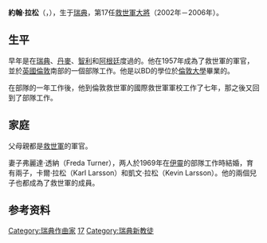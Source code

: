{{救世軍}}
'''約翰·拉松'''（{{lang-en|John Larsson}}，{{bd|1938年|4月2日|catIdx=L}}），生于[[瑞典|瑞典]]，第17任[[救世軍大將|救世軍大將]]（2002年－2006年）。

== 生平 ==
早年是在[[瑞典|瑞典]]、[[丹麥|丹麥]]、[[智利|智利]]和[[阿根廷|阿根廷]]度過的。他在1957年成為了救世軍的軍官，並於[[英國|英國]][[倫敦|倫敦]]南部的一個部隊工作。他是以BD的學位於[[倫敦大學|倫敦大學]]畢業的。

在部隊的一年工作後，他到倫敦救世軍的國際救世軍軍校工作了七年，那之後又回到了部隊工作。

== 家庭 ==
父母親都是[[救世軍|救世軍]]的軍官。

妻子弗麗達·透納（Freda Turner），两人於1969年在[[伊靈|伊靈]]的部隊工作時結婚，育有兩子，卡爾·拉松（Karl Larsson）和凱文·拉松（Kevin Larsson）。他的兩個兒子也都成為了救世軍的成員。

== 参考资料 ==
{{reflist}}

{{救世軍大將|
Predecessor=[[約翰·郭宛斯|約翰·郭宛斯]]|
Successor=[[蕭·克利夫頓|蕭·克利夫頓]]|Dates=2002–2006}}

{{Authority control}}
[[Category:瑞典作曲家|Category:瑞典作曲家]]
[[Category:救世军大将|17]]
[[Category:瑞典新教徒|Category:瑞典新教徒]]